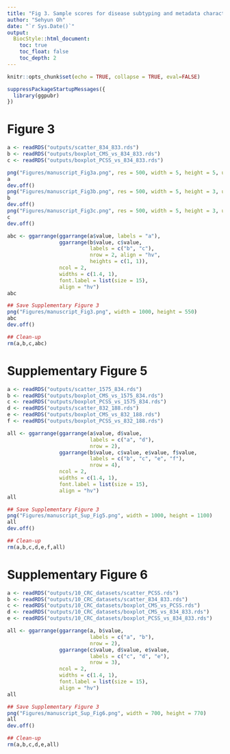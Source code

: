 ```yaml
---
title: "Fig 3. Sample scores for disease subtyping and metadata characterization"
author: "Sehyun Oh"
date: "`r Sys.Date()`"
output:
  BiocStyle::html_document:
    toc: true
    toc_float: false
    toc_depth: 2
---
```


```r
knitr::opts_chunk$set(echo = TRUE, collapse = TRUE, eval=FALSE)
```

```r
suppressPackageStartupMessages({
  library(ggpubr)
})
```

# Figure 3
```r
a <- readRDS("outputs/scatter_834_833.rds")
b <- readRDS("outputs/boxplot_CMS_vs_834_833.rds")
c <- readRDS("outputs/boxplot_PCSS_vs_834_833.rds")
```

```r
png("Figures/manuscript_Fig3a.png", res = 500, width = 5, height = 5, units = "in")
a
dev.off()
png("Figures/manuscript_Fig3b.png", res = 500, width = 5, height = 3, units = "in")
b
dev.off()
png("Figures/manuscript_Fig3c.png", res = 500, width = 5, height = 3, units = "in")
c
dev.off()
```


```r
abc <- ggarrange(ggarrange(a$value, labels = "a"),
                 ggarrange(b$value, c$value,
                           labels = c("b", "c"),
                           nrow = 2, align = "hv",
                           heights = c(1, 1)),
                 ncol = 2,
                 widths = c(1.4, 1),
                 font.label = list(size = 15),
                 align = "hv")
abc

## Save Supplementary Figure 3
png("Figures/manuscript_Fig3.png", width = 1000, height = 550)
abc
dev.off()

## Clean-up
rm(a,b,c,abc)
```


# Supplementary Figure 5
```r
a <- readRDS("outputs/scatter_1575_834.rds")
b <- readRDS("outputs/boxplot_CMS_vs_1575_834.rds")
c <- readRDS("outputs/boxplot_PCSS_vs_1575_834.rds")
d <- readRDS("outputs/scatter_832_188.rds")
e <- readRDS("outputs/boxplot_CMS_vs_832_188.rds")
f <- readRDS("outputs/boxplot_PCSS_vs_832_188.rds")
```

```r
all <- ggarrange(ggarrange(a$value, d$value,
                           labels = c("a", "d"), 
                           nrow = 2),
                 ggarrange(b$value, c$value, e$value, f$value,
                           labels = c("b", "c", "e", "f"),
                           nrow = 4),
                 ncol = 2,
                 widths = c(1.4, 1),
                 font.label = list(size = 15),
                 align = "hv")
all

## Save Supplementary Figure 3
png("Figures/manuscript_Sup_Fig5.png", width = 1000, height = 1100)
all
dev.off()

## Clean-up
rm(a,b,c,d,e,f,all)
```




# Supplementary Figure 6
```r
a <- readRDS("outputs/10_CRC_datasets/scatter_PCSS.rds")
b <- readRDS("outputs/10_CRC_datasets/scatter_834_833.rds")
c <- readRDS("outputs/10_CRC_datasets/boxplot_CMS_vs_PCSS.rds")
d <- readRDS("outputs/10_CRC_datasets/boxplot_CMS_vs_834_833.rds")
e <- readRDS("outputs/10_CRC_datasets/boxplot_PCSS_vs_834_833.rds")
```

```r
all <- ggarrange(ggarrange(a, b$value,
                           labels = c("a", "b"), 
                           nrow = 2),
                 ggarrange(c$value, d$value, e$value,
                           labels = c("c", "d", "e"),
                           nrow = 3),
                 ncol = 2,
                 widths = c(1.4, 1),
                 font.label = list(size = 15),
                 align = "hv")
all

## Save Supplementary Figure 3
png("Figures/manuscript_Sup_Fig6.png", width = 700, height = 770)
all
dev.off()

## Clean-up
rm(a,b,c,d,e,all)
```
